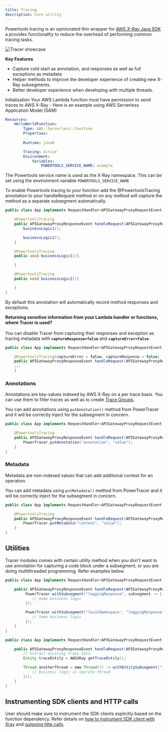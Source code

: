 ```yaml
---
title: Tracing
description: Core utility
---
```



Powertools tracing is an opinionated thin wrapper for [AWS X-Ray Java SDK](https://github.com/aws/aws-xray-sdk-java/)
a provides functionality to reduce the overhead of performing common tracing tasks.

![Tracer showcase](../media/tracer_utility_showcase.png)

 **Key Features**

 * Capture cold start as annotation, and responses as well as full exceptions as metadata
 * Helper methods to improve the developer experience of creating new X-Ray subsegments.
 * Better developer experience when developing with multiple threads.

Initialization
Your AWS Lambda function must have permission to send traces to AWS X-Ray - Here is an example using AWS Serverless Application Model (SAM)

```yaml:title=template.yaml
Resources:
    HelloWorldFunction:
        Type: AWS::Serverless::Function
        Properties:
        ...
        Runtime: java8

        Tracing: Active
        Environment:
            Variables:
                POWERTOOLS_SERVICE_NAME: example
```

The Powertools service name is used as the X-Ray namespace. This can be set using the environment variable
`POWERTOOLS_SERVICE_NAME`

To enable Powertools tracing to your function add the @PowertoolsTracing annotation to your handleRequest method or on
any method will capture the method as a separate subsegment automatically.

```java:title=LambdaHandler.java
public class App implements RequestHandler<APIGatewayProxyRequestEvent, APIGatewayProxyResponseEvent> {

    @PowertoolsTracing
    public APIGatewayProxyResponseEvent handleRequest(APIGatewayProxyRequestEvent input, Context context) {
        businessLogic1();

        businessLogic2();
    }

    @PowertoolsTracing
    public void businessLogic1(){

    }

    @PowertoolsTracing
    public void businessLogic2(){

    }
}
```

By default this annotation will automatically record method responses and exceptions.

<Note type="warning">
  <strong>Returning sensitive information from your Lambda handler or functions, where Tracer is used?</strong>
  <br/><br/>
  You can disable Tracer from capturing their responses and exception as tracing metadata with <strong><code>captureResponse=false</code></strong> and <strong><code>captureError=false</code></strong>
</Note><br/>

```java:title=HandlerWithoutCapturingResponseOrError.java
public class App implements RequestHandler<APIGatewayProxyRequestEvent, APIGatewayProxyResponseEvent> {

    @PowertoolsTracing(captureError = false, captureResponse = false)
    public APIGatewayProxyResponseEvent handleRequest(APIGatewayProxyRequestEvent input, Context context) {
    ...
    }
```

### Annotations

Annotations are key-values indexed by AWS X-Ray on a per trace basis. You can use them to filter traces as well as to create [Trace Groups](https://aws.amazon.com/about-aws/whats-new/2018/11/aws-xray-adds-the-ability-to-group-traces/).

You can add annotations using `putAnnotation()` method from PowerTracer and it will be correctly inject for the subsegment in concern.

```java
public class App implements RequestHandler<APIGatewayProxyRequestEvent, APIGatewayProxyResponseEvent> {

    @PowertoolsTracing
    public APIGatewayProxyResponseEvent handleRequest(APIGatewayProxyRequestEvent input, Context context) {
        PowerTracer.putAnnotation("annotation", "value");
    }
}
```

### Metadata

Metadata are non-indexed values that can add additional context for an operation.

You can add metadata using `putMetadata()` method from PowerTracer and it will be correctly inject for the subsegment in concern.

```java
public class App implements RequestHandler<APIGatewayProxyRequestEvent, APIGatewayProxyResponseEvent> {

    @PowertoolsTracing
    public APIGatewayProxyResponseEvent handleRequest(APIGatewayProxyRequestEvent input, Context context) {
        PowerTracer.putMetadata("content", "value");
    }
}
```

## Utilities

Tracer modules comes with certain utility method when you don't want to use annotation for capturing a code block
under a subsegment, or you are doing multithreaded programming. Refer examples below.

```java:title=InlineSubsegmentCapture.java
public class App implements RequestHandler<APIGatewayProxyRequestEvent, APIGatewayProxyResponseEvent> {

    public APIGatewayProxyResponseEvent handleRequest(APIGatewayProxyRequestEvent input, Context context) {
         PowerTracer.withSubsegment("loggingResponse", subsegment -> {
            // Some business logic
         });

         PowerTracer.withSubsegment("localNamespace", "loggingResponse", subsegment -> {
            // Some business logic
         });
    }
}
```

```java:title=ThreadedProgramming.java
public class App implements RequestHandler<APIGatewayProxyRequestEvent, APIGatewayProxyResponseEvent> {

    public APIGatewayProxyResponseEvent handleRequest(APIGatewayProxyRequestEvent input, Context context) {
        // Extract existing trace data
        Entity traceEntity = AWSXRay.getTraceEntity();

        Thread anotherThread = new Thread(() -> withEntitySubsegment("inlineLog", traceEntity, subsegment -> {
            // Business logic in sperate thread
        }));
    }
}
```

## Instrumenting SDK clients and HTTP calls

User should make sure to instrument the SDK clients explicitly based on the function dependency. Refer details on
[how to instrument SDK client with Xray](https://docs.aws.amazon.com/xray/latest/devguide/xray-sdk-java-awssdkclients.html) and [outgoing http calls](https://docs.aws.amazon.com/xray/latest/devguide/xray-sdk-java-httpclients.html).
